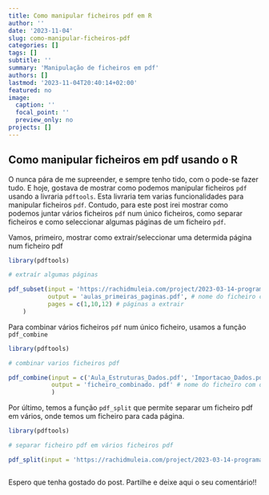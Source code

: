 ```yaml
---
title: Como manipular ficheiros pdf em R
author: ''
date: '2023-11-04'
slug: como-manipular-ficheiros-pdf
categories: []
tags: []
subtitle: ''
summary: 'Manipulação de ficheiros em pdf'
authors: []
lastmod: '2023-11-04T20:40:14+02:00'
featured: no
image:
  caption: ''
  focal_point: ''
  preview_only: no
projects: []
---
```




## Como manipular ficheiros em pdf usando o R


O <i class="fab fa-r-project" aria-hidden="true" style="color:#035AA6"></i> nunca pára de me supreender, e sempre tenho tido, com o  <i class="fab fa-r-project" aria-hidden="true" style="color:#035AA6"></i> pode-se fazer tudo. E hoje, gostava de mostrar como podemos manipular ficheiros `pdf` usando a livraria  `pdftools`. Esta livraria tem varias funcionalidades para manipular ficheiros `pdf`. Contudo, para este post irei mostrar como podemos juntar vários ficheiros `pdf` num único ficheiros, como separar ficheiros e como seleccionar algumas páginas de um ficheiro `pdf`. 


Vamos, primeiro, mostrar como extrair/seleccionar uma determida página num ficheiro pdf
```r
library(pdftools)

# extraír algumas páginas 

pdf_subset(input = 'https://rachidmuleia.com/project/2023-03-14-programacao-estatistica/Aula_Estruturas_Dados.pdf', # nome o ficheiro onde faremos a extração
           output = 'aulas_primeiras_paginas.pdf', # nome do ficheiro com as paginas extraídas
           pages = c(1,10,12) # páginas a extrair
    )


```

Para combinar vários ficheiros `pdf` num único ficheiro, usamos a função `pdf_combine`

```r
library(pdftools)

# combinar varios ficheiros pdf  

pdf_combine(input = c('Aula_Estruturas_Dados.pdf', 'Importacao_Dados.pdf'), #vector com os nomes dos ficheiros a combinar
            output = 'ficheiro_combinado. pdf' # nome do ficheiro com os pdfs combinados
            )


```

Por último, temos a função `pdf_split` que permite separar um ficheiro pdf em vários, onde temos um ficheiro para cada página. 


```r
library(pdftools)

# separar ficheiro pdf em vários ficheiros pdf

pdf_split(input = 'https://rachidmuleia.com/project/2023-03-14-programacao-estatistica/Aula_Estruturas_Dados.pdf')



```


Espero que tenha gostado do post. Partilhe e deixe aqui o seu comentário!!
 


<script src="https://utteranc.es/client.js"
        repo="RachidMuleia/RachidMuleia.github.io"
        issue-term="pathname"
        label="Comment"
        theme="github-light"
        crossorigin="anonymous"
        async>
</script>
